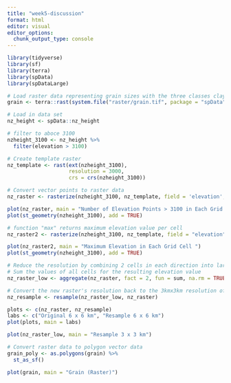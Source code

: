 ```yaml
---
title: "week5-discussion"
format: html
editor: visual
editor_options: 
  chunk_output_type: console
---
```


```r
library(tidyverse)
library(sf)
library(terra)
library(spData)
library(spDataLarge)
```

```r
# Load raster data representing grain sizes with the three classes clay, silt and sand
grain <- terra::rast(system.file("raster/grain.tif", package = "spData"))
```

```r
# Load in data set 
nz_height <- spData::nz_height

# filter to aboce 3100
nzheight_3100 <- nz_height %>%
  filter(elevation > 3100)

# Create template raster
nz_template <- rast(ext(nzheight_3100),
                    resolution = 3000,
                    crs = crs(nzheight_3100))
```

```r
# Convert vector points to raster data
nz_raster <- rasterize(nzheight_3100, nz_template, field = 'elevation', fun = 'length')

plot(nz_raster, main = "Number of Elevation Points > 3100 in Each Grid Cell")
plot(st_geometry(nzheight_3100), add = TRUE)
```

```r
# function "max" returns maximum elevation value per cell
nz_raster2 <- rasterize(nzheight_3100, nz_template, field = "elevation", fun = max)

plot(nz_raster2, main = "Maximum Elevation in Each Grid Cell ")
plot(st_geometry(nzheight_3100), add = TRUE)
```

```r
# Reduce the resolution by combining 2 cells in each direction into larger cells
# Sum the values of all cells for the resulting elevation value
nz_raster_low <- aggregate(nz_raster, fact = 2, fun = sum, na.rm = TRUE)

# Convert the new raster's resolution back to the 3kmx3km resolution of original raster
nz_resample <- resample(nz_raster_low, nz_raster)

plots <- c(nz_raster, nz_resample)
labs <- c("Original 6 x 6 km", "Resample 6 x 6 km")
plot(plots, main = labs)
```

```r
plot(nz_raster_low, main = "Resample 3 x 3 km")
```

```r
# Convert raster data to polygon vector data
grain_poly <- as.polygons(grain) %>% 
  st_as_sf()

plot(grain, main = "Grain (Raster)")
```

